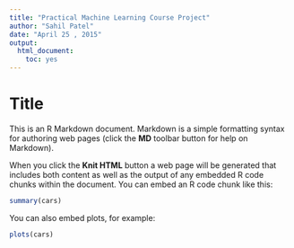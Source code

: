 ```yaml
---
title: "Practical Machine Learning Course Project"
author: "Sahil Patel"
date: "April 25 , 2015"
output:
  html_document:
    toc: yes
---
```


Title
========================================================

This is an R Markdown document. Markdown is a simple formatting syntax for authoring web pages (click the **MD** toolbar button for help on Markdown).

When you click the **Knit HTML** button a web page will be generated that includes both content as well as the output of any embedded R code chunks within the document. You can embed an R code chunk like this:

```r
summary(cars)
```

You can also embed plots, for example:

```r
plots(cars)
```